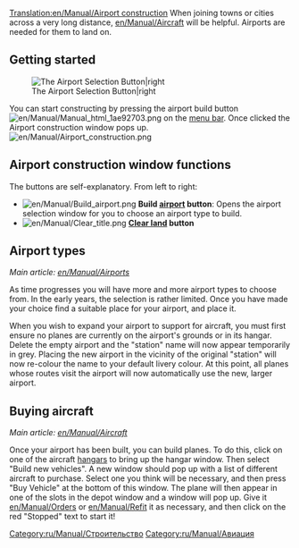 [[Translation:en/Manual/Airport construction]]
{{ru/Перевод|en/Manual/Airport construction|0}}
{{ru/Manual/Оглавление}}
When joining towns or cities across a very long distance, [[en/Manual/Aircraft]] will be helpful. Airports are needed for them to land on.

==Getting started==

[[File:en/Manual/Airport-selection1.png|none|frame|The Airport Selection Button|right]]

You can start constructing by pressing the airport build button [[File:en/Manual/Manual html 1ae92703.png]] on the [[en/Manual/Game interface|menu bar]]. Once clicked the Airport construction window pops up. [[File:en/Manual/Airport construction.png|frame|none]]

==Airport construction window functions==

The buttons are self-explanatory. From left to right:

* [[File:en/Manual/Build airport.png]] '''Build [[en/Manual/Airports|airport]] button''': Opens the airport selection window for you to choose an airport type to build.
* [[File:en/Manual/Clear title.png]] '''[[en/Manual/Landscaping|Clear land]] button'''

==Airport types==

''Main article: [[en/Manual/Airports]]''

As time progresses you will have more and more airport types to choose from. In the early years, the selection is rather limited. Once you have made your choice find a suitable place for your airport, and place it.

When you wish to expand your airport to support for aircraft, you must first ensure no planes are currently on the airport's grounds or in its hangar. Delete the empty airport and the "station" name will now appear temporarily in grey. Placing the new airport in the vicinity of the original "station" will now re-colour the name to your default livery colour. At this point, all planes whose routes visit the airport will now automatically use the new, larger airport.

==Buying aircraft==

''Main article: [[en/Manual/Aircraft]]''

Once your airport has been built, you can build planes. To do this, click on one of the aircraft [[en/Manual/Depots|hangars]] to bring up the hangar window. Then select "Build new vehicles". A new window should pop up with a list of different aircraft to purchase. Select one you think will be necessary, and then press "Buy Vehicle" at the bottom of this window. The plane will then appear in one of the slots in the depot window and a window will pop up. Give it [[en/Manual/Orders]] or [[en/Manual/Refit]] it as necessary, and then click on the red "Stopped" text to start it!

[[Category:ru/Manual/Строительство]]
[[Category:ru/Manual/Авиация]]